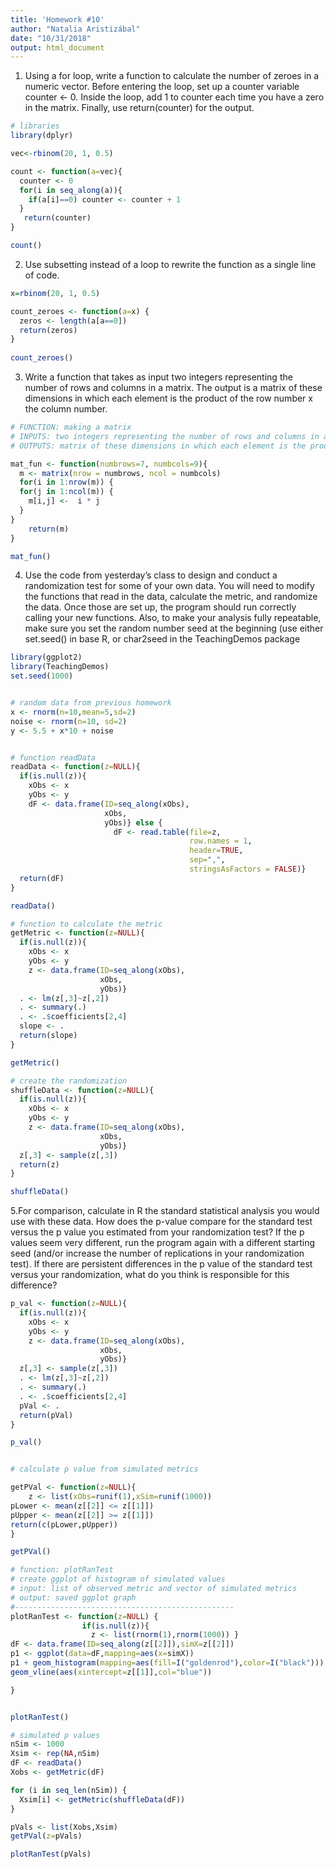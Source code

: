 ```yaml
---
title: 'Homework #10'
author: "Natalia Aristizábal"
date: "10/31/2018"
output: html_document
---
```

1. Using a for loop, write a function to calculate the number of zeroes in a numeric vector. Before entering the loop, set up a counter variable counter <- 0. Inside the loop, add 1 to counter each time you have a zero in the matrix. Finally, use return(counter) for the output.
```r
# libraries
library(dplyr)

vec<-rbinom(20, 1, 0.5)

count <- function(a=vec){
  counter <- 0 
  for(i in seq_along(a)){
    if(a[i]==0) counter <- counter + 1 
  }
   return(counter)
}

count()
```

2. Use subsetting instead of a loop to rewrite the function as a single line of code.
```r

x=rbinom(20, 1, 0.5)

count_zeroes <- function(a=x) {
  zeros <- length(a[a==0])
  return(zeros)
}
  
count_zeroes()
```

3. Write a function that takes as input two integers representing the number of rows and columns in a matrix. The output is a matrix of these dimensions in which each element is the product of the row number x the column number.

```r
# FUNCTION: making a matrix
# INPUTS: two integers representing the number of rows and columns in a matrix
# OUTPUTS: matrix of these dimensions in which each element is the product of the row number x the column number.

mat_fun <- function(numbrows=7, numbcols=9){
  m <- matrix(nrow = numbrows, ncol = numbcols)
  for(i in 1:nrow(m)) {
  for(j in 1:ncol(m)) {
    m[i,j] <-  i * j 
  } 
} 
    return(m) 
}

mat_fun()
```

4. Use the code from yesterday’s class to design and conduct a randomization test for some of your own data. You will need to modify the functions that read in the data, calculate the metric, and randomize the data. Once those are set up, the program should run correctly calling your new functions. Also, to make your analysis fully repeatable, make sure you set the random number seed at the beginning (use either set.seed() in base R, or char2seed in the TeachingDemos package
```r
library(ggplot2)
library(TeachingDemos)
set.seed(1000)


# random data from previous homework
x <- rnorm(n=10,mean=5,sd=2) 
noise <- rnorm(n=10, sd=2) 
y <- 5.5 + x*10 + noise 


# function readData
readData <- function(z=NULL){
  if(is.null(z)){
    xObs <- x
    yObs <- y
    dF <- data.frame(ID=seq_along(xObs),
                     xObs,
                     yObs)} else {
                       dF <- read.table(file=z,
                                        row.names = 1, 
                                        header=TRUE,
                                        sep=",",
                                        stringsAsFactors = FALSE)}
  return(dF)
}

readData()

# function to calculate the metric
getMetric <- function(z=NULL){
  if(is.null(z)){
    xObs <- x
    yObs <- y
    z <- data.frame(ID=seq_along(xObs),
                    xObs,
                    yObs)}
  . <- lm(z[,3]~z[,2])    
  . <- summary(.)
  . <- .$coefficients[2,4]  
  slope <- .
  return(slope)
}

getMetric()

# create the randomization
shuffleData <- function(z=NULL){
  if(is.null(z)){
    xObs <- x
    yObs <- y
    z <- data.frame(ID=seq_along(xObs),
                    xObs,
                    yObs)}
  z[,3] <- sample(z[,3])
  return(z)
}

shuffleData()
```

5.For comparison, calculate in R the standard statistical analysis you would use with these data. How does the p-value compare for the standard test versus the p value you estimated from your randomization test? If the p values seem very different, run the program again with a different starting seed (and/or increase the number of replications in your randomization test). If there are persistent differences in the p value of the standard test versus your randomization, what do you think is responsible for this difference?
```r
p_val <- function(z=NULL){
  if(is.null(z)){
    xObs <- x
    yObs <- y
    z <- data.frame(ID=seq_along(xObs),
                    xObs,
                    yObs)}
  z[,3] <- sample(z[,3])
  . <- lm(z[,3]~z[,2])
  . <- summary(.)
  . <- .$coefficients[2,4]
  pVal <- .
  return(pVal)
}

p_val()


# calculate p value from simulated metrics

getPVal <- function(z=NULL){
    z <- list(xObs=runif(1),xSim=runif(1000))
pLower <- mean(z[[2]] <= z[[1]])
pUpper <- mean(z[[2]] >= z[[1]])
return(c(pLower,pUpper))
}

getPVal()

# function: plotRanTest
# create ggplot of histogram of simulated values
# input: list of observed metric and vector of simulated metrics
# output: saved ggplot graph
#------------------------------------------------- 
plotRanTest <- function(z=NULL) {
                if(is.null(z)){
                  z <- list(rnorm(1),rnorm(1000)) }
dF <- data.frame(ID=seq_along(z[[2]]),simX=z[[2]])
p1 <- ggplot(data=dF,mapping=aes(x=simX))
p1 + geom_histogram(mapping=aes(fill=I("goldenrod"),color=I("black"))) +
geom_vline(aes(xintercept=z[[1]],col="blue")) 

}


plotRanTest()

# simulated p values
nSim <- 1000
Xsim <- rep(NA,nSim) 
dF <- readData()
Xobs <- getMetric(dF)

for (i in seq_len(nSim)) {
  Xsim[i] <- getMetric(shuffleData(dF))
}

pVals <- list(Xobs,Xsim)
getPVal(z=pVals)

plotRanTest(pVals)
```
